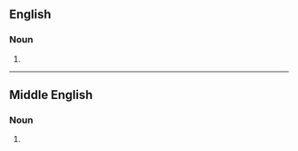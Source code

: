 ==English==

===Noun===
{{head|en|noun form}}

# {{plural of|en|vambrace}}

----

==Middle English==

===Noun===
{{head|enm|noun plural form}}

# {{plural of|enm|vambrace}}